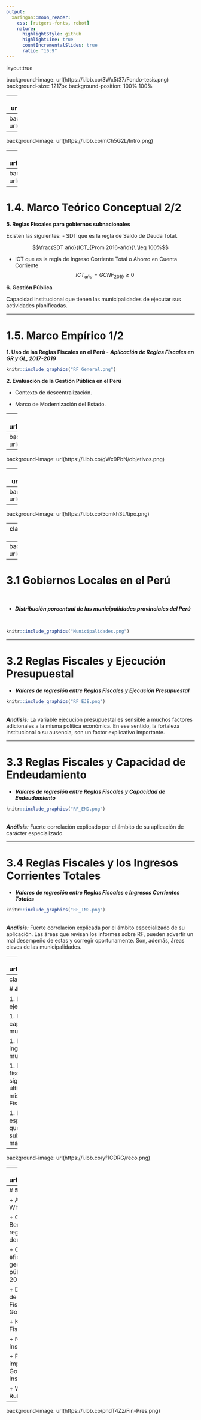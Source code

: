 ```yaml
---
output:
  xaringan::moon_reader:
    css: [rutgers-fonts, robot]
    nature:
      highlightStyle: github
      highlightLine: true
      countIncrementalSlides: true
      ratio: "16:9"
---
```

layout:true 

background-image: url(https://i.ibb.co/3Wx5t37/Fondo-tesis.png)
background-size: 1217px
background-position: 100% 100%

---
background-image: url(https://i.ibb.co/ysJJ0hX/caratula.png)

---
background-image: url(https://i.ibb.co/dLYYSQ2/Estructura.png)

---
background-image: url(https://i.ibb.co/mCh5G2L/Intro.png)

---
background-image: url(https://i.ibb.co/gw6bgxC/Realidad.png)

---
background-image: url(https://i.ibb.co/NZxTYHr/marco1.png)

---

# **1.4. Marco Teórico Conceptual 2/2**

**5. Reglas Fiscales para gobiernos subnacionales**

Existen las siguientes:
- SDT  que es la regla de Saldo de Deuda Total. 

$$\frac{SDT año}{ICT_{Prom 2016-año}}\ \leq 100%$$

- ICT que es la regla de Ingreso Corriente Total o Ahorro en Cuenta Corriente
$$ICT_{año} = GCNF_{2019} \geq 0$$

**6. Gestión Pública**

Capacidad institucional que tienen las municipalidades de ejecutar sus actividades planificadas.

---

# **1.5. Marco Empírico 1/2**

**1. Uso de las Reglas Fiscales en el Perú**
- ***Aplicación de Reglas Fiscales en GR y GL, 2017-2019***
```r

knitr::include_graphics("RF General.png")
```

**2. Evaluación de la Gestión Pública en el Perú**

- Contexto de descentralización. 

- Marco de Modernización del Estado. 

---
background-image: url(https://i.ibb.co/dG8d5Mf/marco6.png)

---
background-image: url(https://i.ibb.co/j6y0P6R/Pregunta.png)

---
background-image: url(https://i.ibb.co/gWx9PbN/objetivos.png)

---
background-image: url(https://i.ibb.co/QPNVqL0/Hipo.png)

---
background-image: url(https://i.ibb.co/fXKhJ93/methods.png)

---
background-image: url(https://i.ibb.co/5cmkh3L/tipo.png)

---
class: middle
# **2.3 Operacionalización de las Variables**

```r
library(dplyr)
library(kableExtra)

collapse_rows_dt <- data.frame(Variable = c(rep("Reglas Fiscales Subnacionales", 2), rep("Gestión Pública Local", 3)),
                 "Definición_Conceptual" = c(rep("Son instrumentos de política fiscal destinadas a asegurar la estabilidad macroeconómica a través de límites de gasto y de medición de ingresos corrientes.", 2), rep("Es la capacidad institucional que tienen las municipalidades de ejecutar las actividades que planifican manteniendo un buen estado financiero.", 3)),
                 Dimensiones = c(rep("Saldo de Deuda Total",1), rep("Ahorro en Cuenta Corriente",1), rep("Planificación",1), rep("Capacidad de Financiamiento",1), rep(" ",1)),
                 Indicadores = c("Cantidad en soles del Saldo de Deuda Total", "Cantidad en soles del Ahorro en Cuenta Corriente", "Porcentaje de Ejecución Presupuestal", "Cantidad en Soles de los Ingresos Corrientes Totales", "Cantidad en soles de la Capacidad de Endeudamiento"))
 kbl(collapse_rows_dt, align = "c") %>%
  kable_paper(full_width = F) %>%
  column_spec(1, bold = T) %>%
  collapse_rows(columns = 1:2, valign = "middle") %>%
   kable_styling(full_width = F, font_size = 19)
```
---
background-image: url(https://i.ibb.co/ZBZ6tKT/results.png)

---

# **3.1 Gobiernos Locales en el Perú**

<br>

- ***Distribución porcentual de las municipalidades provinciales del Perú***

<br>

```r

knitr::include_graphics("Municipalidades.png")

```

---

# **3.2 Reglas Fiscales y Ejecución Presupuestal**

- ***Valores de regresión entre Reglas Fiscales y Ejecución Presupuestal***
<br>

```r

knitr::include_graphics("RF_EJE.png")

```
<br>
***Análisis:*** La variable ejecución presupuestal es sensible a muchos factores adicionales a la misma política económica. En ese sentido, la fortaleza institucional o su ausencia, son un factor explicativo importante. 

---

# **3.3 Reglas Fiscales y Capacidad de Endeudamiento**

- ***Valores de regresión entre Reglas Fiscales y Capacidad de Endeudamiento***
<br>

```r

knitr::include_graphics("RF_END.png")

```
<br>
***Análisis:*** Fuerte correlación explicado por el ámbito de su aplicación de carácter especializado. 

---


# **3.4 Reglas Fiscales y los Ingresos Corrientes Totales**

- ***Valores de regresión entre Reglas Fiscales e Ingresos Corrientes Totales***
<br>

```r

knitr::include_graphics("RF_ING.png")

```
<br>
***Análisis:*** Fuerte correlación explicada por el ámbito especializado de su aplicación. Las áreas que revisan los informes sobre RF, pueden advertir un mal desempeño de estas y corregir oportunamente. Son, además, áreas claves de las municipalidades.

---
background-image: url(https://i.ibb.co/nLQjh34/conclusions.png)

---
class: my-one-page-font

# **4.1 Conclusiones**

1. El efecto de las reglas fiscales sobre la ejecución presupuestal, no es significativo. 

1. El efecto de las reglas fiscales sobre la capacidad de endeudamiento de las municipalidades, es significativa positiva. 

1. El efecto de las reglas fiscales sobre los ingresos corrientes totales de las municipalidades, es significativa positiva.

1. De forma general, los efectos de las reglas fiscales sobre la gestión pública son significativos siempre que los atributos de esta última variable se encuentren dentro de la misma área de especialización de las Reglas Fiscales. 

1. Los efectos sobre atributos económicos especializados evidencia la postura teórica de que las reglas fiscales, incluso de nivel subnacional, fortalece la estabilidad macroeconómica nacional. 

---
background-image: url(https://i.ibb.co/yf1CDRG/reco.png)

---
background-image: url(https://i.ibb.co/M1CkDyt/biblio.png)


---
# **5.1 Bibliografía Destacada**

+ Altunbas,  Y.,  y  Thornton,  J. (2015) Why  do  countries  adopt  Fiscal Rules?

+ Chamorro Narváez, R. A. y Urrea Bermúdez, A. F. (2016) Incidencia de las reglas fiscales en  la  sostenibilidad  de  la  deuda  pública  territorial  en Colombia. 

+ Consejo  Fiscal  (s.f.)  Municipalidades,  eficiencia  del  gasto  y  clústeres  geográficos: Evaluación del gasto público a nivel municipal, Perú 2011- 2014. 

+ Decreto Legislativo N° 1275  – Marco de la Responsabilidad  y  Transparencia Fiscal  de los Gobiernos Regionales Y Gobiernos Locales. (2016). 

+ Kopits, G., y Symansky, S. (1998) Fiscal Policy Rules. 

+ North,  D.  (1995)  Instituciones,  Cambio  Institucional  y  Desempeño  Económico

+ Park,  S.  (2019)  The  Impact  of  State-imposed  Fiscal  Rules  on  Municipal  Government Fiscal Outcomes: Does Institutional Configuration Matter?.

+ Wyplosz, C. (2011) Fiscal Discipline: Rules Rather than Institutions. 

---
background-image: url(https://i.ibb.co/pndT4Zz/Fin-Pres.png)